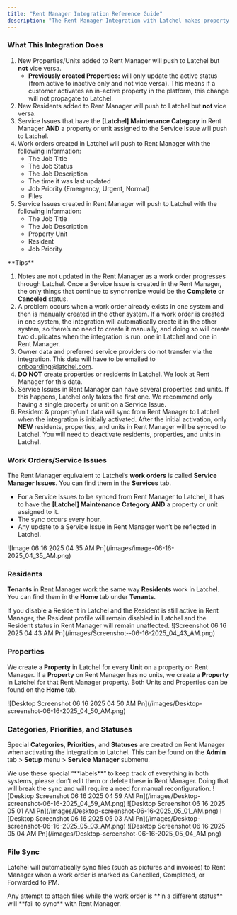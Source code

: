 ```yaml
---
title: "Rent Manager Integration Reference Guide"
description: "The Rent Manager Integration with Latchel makes property maintenance easier by syncing property details, resident information, and work orders between both systems. This guide walks you through how the integration works, what to expect, and how to ensure everything stays in sync—so you can spend less time on manual updates and more time supporting your residents."
---
```


### **What This Integration Does**

1. New Properties/Units added to Rent Manager will push to Latchel but **not** vice versa.
   - **Previously created Properties:**  will only update the active status (from active to inactive only and not vice versa). This means if a customer activates an in-active property in the platform, this change will not propagate to Latchel.
2. New Residents added to Rent Manager will push to Latchel but **not** vice versa.
3. Service Issues that have the **[Latchel] Maintenance Category** in Rent Manager **AND** a property or unit assigned to the Service Issue will push to Latchel.
4. Work orders created in Latchel will push to Rent Manager with the following information:
   - The Job Title
   - The Job Status
   - The Job Description
   - The time it was last updated
   - Job Priority (Emergency, Urgent, Normal)
   - Files
5. Service Issues created in Rent Manager will push to Latchel with the following information:
   - The Job Title
   - The Job Description
   - Property Unit
   - Resident
   - Job Priority

<Tip>
  **Tips**

  1. Notes are not updated in the Rent Manager as a work order progresses through Latchel. Once a Service Issue is created in the Rent Manager, the only things that continue to synchronize would be the **Complete** or **Canceled** status.
  2. A problem occurs when a work order already exists in one system and then is manually created in the other system. If a work order is created in one system, the integration will automatically create it in the other system, so there’s no need to create it manually, and doing so will create two duplicates when the integration is run: one in Latchel and one in Rent Manager.
  3. Owner data and preferred service providers do not transfer via the integration. This data will have to be emailed to [onboarding@latchel.com](mailto:onboarding@latchel.com).
  4. **DO NOT** create properties or residents in Latchel. We look at Rent Manager for this data.
  5. Service Issues in Rent Manager can have several properties and units. If this happens, Latchel only takes the first one. We recommend only having a single property or unit on a Service Issue.
  6. Resident & property/unit data will sync from Rent Manager to Latchel when the integration is initially activated. After the initial activation, only **NEW** residents, properties, and units in Rent Manager will be synced to Latchel. You will need to deactivate residents, properties, and units in Latchel.
</Tip>

### **Work Orders/Service Issues**

The Rent Manager equivalent to Latchel’s **work orders** is called **Service Manager Issues**. You can find them in the **Services** tab.

- For a Service Issues to be synced from Rent Manager to Latchel, it has to have the **[Latchel] Maintenance** **Category AND** a property or unit assigned to it.
- The sync occurs every hour.
- Any update to a Service Issue in Rent Manager won’t be reflected in Latchel.

<Frame>
  ![Image 06 16 2025 04 35 AM Pn](/images/image-06-16-2025_04_35_AM.png)
</Frame>

### **Residents**

**Tenants** in Rent Manager work the same way **Residents** work in Latchel. You can find them in the **Home** tab under **Tenants**.

<Warning>
  If you disable a Resident in Latchel and the Resident is still active in Rent Manager, the Resident profile will remain disabled in Latchel and the Resident status in Rent Manager will remain unaffected.
</Warning>

<Frame>
  ![Screenshot 06 16 2025 04 43 AM Pn](/images/Screenshot--06-16-2025_04_43_AM.png)
</Frame>

### **Properties**

We create a **Property** in Latchel for every **Unit** on a property on Rent Manager. If a **Property** on Rent Manager has no units, we create a **Property** in Latchel for that Rent Manager property. Both Units and Properties can be found on the **Home** tab.

<Frame>
  ![Desktop Screenshot 06 16 2025 04 50 AM Pn](/images/Desktop-screenshot-06-16-2025_04_50_AM.png)
</Frame>

### **Categories, Priorities, and Statuses**

Special **Categories**, **Priorities,** and **Statuses** are created on Rent Manager when activating the integration to Latchel. This can be found on the **Admin** tab \> **Setup** menu \> **Service Manager** submenu.

<Note>
  We use these special “**labels**” to keep track of everything in both systems, please don’t edit them or delete these in Rent Manager. Doing that will break the sync and will require a need for manual reconfiguration.
</Note>

<Frame>
  ![Desktop Screenshot 06 16 2025 04 59 AM Pn](/images/Desktop-screenshot-06-16-2025_04_59_AM.png)
</Frame>

<Frame caption="Issue Categories">
  ![Desktop Screenshot 06 16 2025 05 01 AM Pn](/images/Desktop-screenshot-06-16-2025_05_01_AM.png)
</Frame>

<Frame caption="Priorities">
  ![Desktop Screenshot 06 16 2025 05 03 AM Pn](/images/Desktop-screenshot-06-16-2025_05_03_AM.png)
</Frame>

<Frame caption="Statuses">
  ![Desktop Screenshot 06 16 2025 05 04 AM Pn](/images/Desktop-screenshot-06-16-2025_05_04_AM.png)
</Frame>

### **File Sync**

Latchel will automatically sync files (such as pictures and invoices) to Rent Manager when a work order is marked as Cancelled, Completed, or Forwarded to PM.

<Danger>
  Any attempt to attach files while the work order is **in a different status** will **fail to sync** with Rent Manager.
</Danger>